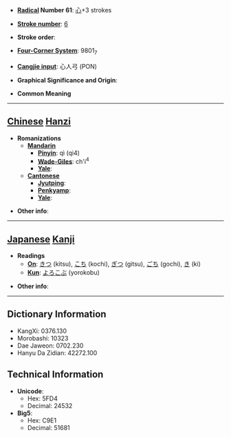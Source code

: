 * '''[[Wiktionary:Chinese radical index| Radical]] Number 61''': [[Wiktionary:Chinese radical index 心|心]]+3 strokes

* '''[[Wiktionary:Chinese total strokes index|Stroke number]]''': [[Wiktionary:Chinese total strokes index 6|6]]

* '''Stroke order''': 

* '''[[Wiktionary:Chinese four corner index|Four-Corner System]]''': 9801<sub>7</sub>

* '''[[Wiktionary:Chinese Cangjie index|Cangjie input]]''': 心人弓 (PON)

* '''Graphical Significance and Origin''': 

* '''Common Meaning'''

----

== [[Chinese]] [[Hanzi]] ==

* '''Romanizations'''
** '''[[Mandarin]]'''
*** '''[[Pinyin]]''': qì (qi4)
*** '''[[Wade-Giles]]''': ch'i<sup>4</sup>
*** '''[[Yale]]''': 
** '''[[Cantonese]]'''
*** '''[[Jyutping]]''':
*** '''[[Penkyamp]]''': 
*** '''[[Yale]]''': 

* '''Other info''': 

----

== [[Japanese]] [[Kanji]] ==

* '''Readings'''
** '''[[On]]''': [[きつ]] (kitsu), [[こち]] (kochi), [[ぎつ]] (gitsu), [[ごち]] (gochi), [[き]] (ki)
** '''[[Kun]]''': [[よろこぶ]] (yorokobu)

* '''Other info''':  

----

== Dictionary Information ==

* KangXi: 0376.130
* Morobashi: 10323
* Dae Jaweon: 0702.230
* Hanyu Da Zidian: 42272.100

== Technical Information ==

* '''Unicode''':
** Hex: 5FD4
** Decimal: 24532
* '''Big5''':
** Hex: C9E1
** Decimal: 51681